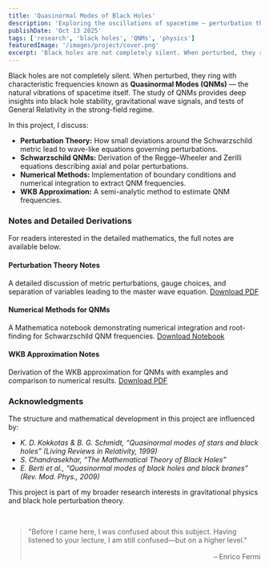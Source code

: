 ```yaml
---
title: 'Quasinormal Modes of Black Holes'
description: 'Exploring the oscillations of spacetime — perturbation theory, Schwarzschild QNMs, numerical methods, and WKB approximation.'
publishDate: 'Oct 13 2025'
tags: ['research', 'black holes', 'QNMs', 'physics']
featuredImage: '/images/project/cover.png'
excerpt: 'Black holes are not completely silent. When perturbed, they ring with characteristic frequencies known as Quasinormal Modes (QNMs) — the natural vibrations of spacetime itself. This project explores their origin, mathematical formulation, and numerical computation.'
---
```


Black holes are not completely silent. When perturbed, they ring with characteristic frequencies known as **Quasinormal Modes (QNMs)** — the natural vibrations of spacetime itself. The study of QNMs provides deep insights into black hole stability, gravitational wave signals, and tests of General Relativity in the strong-field regime.

In this project, I discuss:
- **Perturbation Theory:** How small deviations around the Schwarzschild metric lead to wave-like equations governing perturbations.
- **Schwarzschild QNMs:** Derivation of the Regge–Wheeler and Zerilli equations describing axial and polar perturbations.
- **Numerical Methods:** Implementation of boundary conditions and numerical integration to extract QNM frequencies.
- **WKB Approximation:** A semi-analytic method to estimate QNM frequencies.

### Notes and Detailed Derivations
For readers interested in the detailed mathematics, the full notes are available below.

#### Perturbation Theory Notes
A detailed discussion of metric perturbations, gauge choices, and separation of variables leading to the master wave equation.
<a href="/images/project-QNM/PerturbationTheory.pdf" class="button-small" target="_blank" rel="noopener noreferrer">
  Download PDF
</a>

#### Numerical Methods for QNMs
A Mathematica notebook demonstrating numerical integration and root-finding for Schwarzschild QNM frequencies.
<a href="/images/project-QNM/QNM-Numerics.nb" class="button-small" target="_blank" rel="noopener noreferrer">
  Download Notebook
</a>

#### WKB Approximation Notes
Derivation of the WKB approximation for QNMs with examples and comparison to numerical results.
<a href="/images/project-QNM/WKB-Method.pdf" class="button-small" target="_blank" rel="noopener noreferrer">
  Download PDF
</a>

### Acknowledgments
The structure and mathematical development in this project are influenced by:
- *K. D. Kokkotas & B. G. Schmidt, “Quasinormal modes of stars and black holes” (Living Reviews in Relativity, 1999)*
- *S. Chandrasekhar, “The Mathematical Theory of Black Holes”*
- *E. Berti et al., “Quasinormal modes of black holes and black branes” (Rev. Mod. Phys., 2009)*

This project is part of my broader research interests in gravitational physics and black hole perturbation theory.

<br />

<blockquote class="clean-quote">
  "Before I came here, I was confused about this subject. Having listened to your lecture, I am still confused—but on a higher level."
  <p style="text-align: right; font-style: normal; margin-top: 1rem;">– Enrico Fermi</p>
</blockquote>
